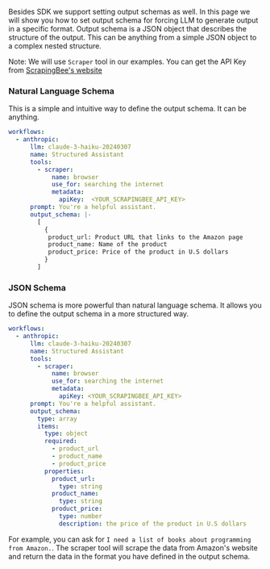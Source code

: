 Besides SDK we support setting output schemas as well. In this page we will show you how to set output schema for forcing LLM to generate output in a specific format.
Output schema is a JSON object that describes the structure of the output. This can be anything from a simple JSON object to a complex nested structure.


Note: We will use `Scraper` tool in our examples. You can get the API Key from [ScrapingBee's website](https://www.scrapingbee.com/)

### Natural Language Schema
This is a simple and intuitive way to define the output schema. It can be anything.

```yaml
workflows:
  - anthropic:
      llm: claude-3-haiku-20240307
      name: Structured Assistant
      tools:
        - scraper:
            name: browser
            use_for: searching the internet
            metadata:
              apiKey:  <YOUR_SCRAPINGBEE_API_KEY>
      prompt: You're a helpful assistant.
      output_schema: |-
        [
          {
           product_url: Product URL that links to the Amazon page
           product_name: Name of the product
           product_price: Price of the product in U.S dollars
          }
        ]
```


### JSON Schema
JSON schema is more powerful than natural language schema. It allows you to define the output schema in a more structured way.

```yaml
workflows:
  - anthropic:
      llm: claude-3-haiku-20240307
      name: Structured Assistant
      tools:
        - scraper:
            name: browser
            use_for: searching the internet
            metadata:
              apiKey: <YOUR_SCRAPINGBEE_API_KEY>
      prompt: You're a helpful assistant.
      output_schema:
        type: array
        items:
          type: object
          required:
            - product_url
            - product_name
            - product_price
          properties:
            product_url:
              type: string
            product_name:
              type: string
            product_price:
              type: number
              description: the price of the product in U.S dollars
```

For example, you can ask for `I need a list of books about programming from Amazon.`. The scraper tool will scrape the data from Amazon's website and return the data in the format you have defined in the output schema.